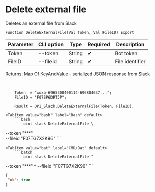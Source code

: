 ﻿---
sidebar_position: 5
---


# Delete external file
 Deletes an external file from Slack



`Function DeleteExternalFile(Val Token, Val FileID) Export`

  | Parameter | CLI option | Type | Required | Description |
  |-|-|-|-|-|
  | Token | --token | String | &#x2714; | Bot token |
  | FileID | --fileid | String | &#x2714; | File identifier |

  
  Returns:  Map Of KeyAndValue - serialized JSON response from Slack

<br/>




```bsl title="1C:Enterprise/OneScript code example"
    Token  = "xoxb-6965308400114-696804637...";
    FileID = "F07SP6DRTJP";

    Result = OPI_Slack.DeleteExternalFile(Token, FileID);
```
 

 <Tabs>
  
    <TabItem value="bash" label="Bash" default>
        ```bash
            oint slack DeleteExternalFile \
 --token "***" \
 --fileid "F07TG7X2K96"
        ```
    </TabItem>
  
    <TabItem value="bat" label="CMD/Bat" default>
        ```batch
            oint slack DeleteExternalFile ^
 --token "***" ^
 --fileid "F07TG7X2K96"
        ```
    </TabItem>
</Tabs>


```json title="Result"
{
 "ok": true
}
```
